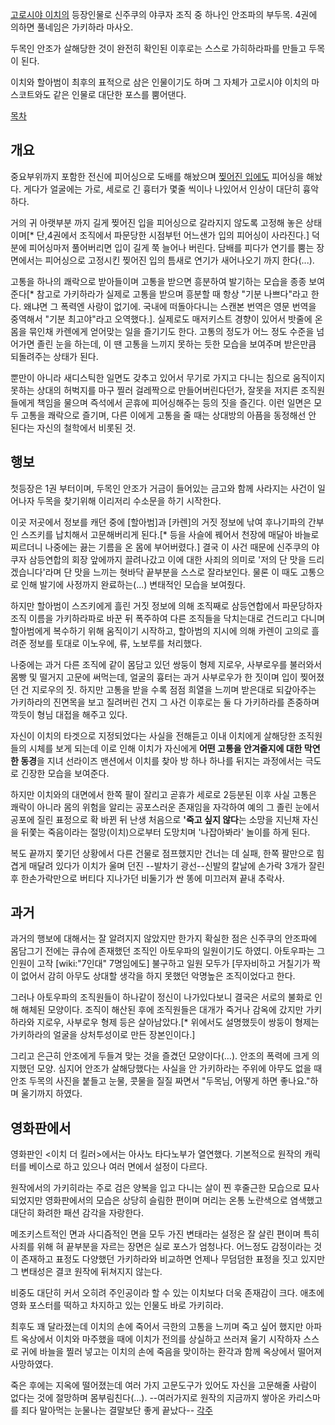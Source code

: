 [[고로시야 이치]]의 등장인물로 신주쿠의 야쿠자 조직 중 하나인 안조파의 부두목. 
4권에 의하면 풀네임은 가키하라 마사오.

두목인 안조가 살해당한 것이 완전히 확인된 이후로는 스스로 가히하라파를 만들고 두목이 된다.

이치와 할아범이 최후의 표적으로 삼은 인물이기도 하며 그 자체가 고로시야 이치의 마스코트와도 같은 인물로 대단한 포스를 뿜어댄다.

[[목차]]
== 개요 ==
중요부위까지 포함한 전신에 피어싱으로 도배를 해놨으며 [[찢어진 입]]에도 피어싱을 해놨다. 게다가 얼굴에는 가로, 세로로 긴 흉터가 몇줄 씩이나 나있어서 인상이 대단히 흉악하다.

거의 귀 아랫부분 까지 길게 찢어진 입을 피어싱으로 갈라지지 않도록 고정해 놓은 상태이며[* 단,4권에서 조직에서 파문당한 시점부턴 어느샌가 입의 피어싱이 사라진다.] 덕분에 피어싱마저 풀어버리면 입이 길게 쭉 늘어나 버린다. 담배를 피다가 연기를 뿜는 장면에서는 피어싱으로 고정시킨 찢어진 입의 틈새로 연기가 새어나오기 까지 한다(...).

고통을 하나의 쾌락으로 받아들이며 고통을 받으면 흥분하여 발기하는 모습을 종종 보여준다[* 참고로 가키하라가 실제로 고통을 받으며 흥분할 때 항상 "기분 나쁘다"라고 한다. 왜냐면 그 폭력엔 사랑이 없기에. 국내에 떠돌아다니는 스캔본 번역은 영문 번역을 중역해서 "기분 최고야"라고 오역했다.]. 실제로도 매저키스트 경향이 있어서 밧줄에 온몸을 묶인채 카렌에게 얻어맞는 일을 즐기기도 한다. 고통의 정도가 어느 정도 수준을 넘어가면 졸린 눈을 하는데, 이 땐 고통을 느끼지 못하는 듯한 모습을 보여주며 받은만큼 되돌려주는 상태가 된다.

뿐만이 아니라 새디스틱한 일면도 갖추고 있어서 무기로 가지고 다니는 침으로 움직이지 못하는 상대의 허벅지를 마구 찔러 걸레짝으로 만들어버린다던가, 잘못을 저지른 조직원들에게 책임을 물으며 즉석에서 곧휴에 피어싱해주는 등의 짓을 즐긴다. 이런 일면은 모두 고통을 쾌락으로 즐기며, 다른 이에게 고통을 줄 때는 상대방의 아픔을 동정해선 안 된다는 자신의 철학에서 비롯된 것.

== 행보 ==
첫등장은 1권 부터이며, 두목인 안조가 거금이 들어있는 금고와 함께 사라지는 사건이 일어나자 두목을 찾기위해 이리저리 수소문을 하기 시작한다.

이곳 저곳에서 정보를 캐던 중에 [할아범]과 [카렌]의 거짓 정보에 낚여 후나기파의 간부인 스즈키를 납치해서 고문해버리게 된다.[* 등을 사슬에 꿰어서 천장에 매달아 바늘로 찌르더니 나중에는 끓는 기름을 온 몸에 부어버렸다.] 결국 이 사건 때문에 신주쿠의 야쿠자 삼등연합의 회장 앞에까지 끌려나갔고 이에 대한 사죄의 의미로 '저의 단 맛을 드리겠습니다'라며 단 맛을 느끼는 혓바닥 끝부분을 스스로 잘라보인다. 물론 이 때도 고통으로 인해 발기에 사정까지 완료하는(...) 변태적인 모습을 보여줬다.

하지만 할아범이 스즈키에게 흘린 거짓 정보에 의해 조직째로 삼등연합에서 파문당하자 조직 이름을 가키하라파로 바꾼 뒤 폭주하여 다른 조직들을 닥치는대로 건드리고 다니며 할아범에게 복수하기 위해 움직이기 시작하고, 할아범의 지시에 의해 카렌이 고의로 흘려준 정보를 토대로 이노우에, 류, 노보루를 처리했다.

나중에는 과거 다른 조직에 같이 몸담고 있던 쌍둥이 형제 지로우, 사부로우를 불러와서 몸빵 및 떨거지 고문에 써먹는데, 얼굴의 흉터는 과거 사부로우가 한 짓이며 입이 찢어졌던 건 지로우의 짓. 하지만 고통을 받을 수록 점점 희열을 느끼며 받은대로 되갚아주는 가키하라의 진면목을 보고 질려버린 건지 그 사건 이후로는 둘 다 가키하라를 존중하며 깍듯이 형님 대접을 해주고 있다.

자신이 이치의 타겟으로 지정되었다는 사실을 전해듣고 이내 이치에게 살해당한 조직원들의 시체를 보게 되는데 이로 인해 이치가 자신에게 '''어떤 고통을 안겨줄지에 대한 막연한 동경'''을 지녀 선라이즈 맨션에서 이치를 찾아 방 하나 하나를 뒤지는 과정에서는 극도로 긴장한 모습을 보여준다.

하지만 이치와의 대면에서 한쪽 팔이 잘리고 곧휴가 세로로 2등분된 이후 사실 고통은 쾌락이 아니라 몸의 위험을 알리는 공포스러운 존재임을 자각하여 예의 그 졸린 눈에서 공포에 질린 표정으로 확 바뀐 뒤 난생 처음으로 ''''죽고 싶지 않다'''는 소망을 지닌채 자신을 뒤쫓는 죽음이라는 절망(이치)으로부터 도망치며 '나잡아봐라' 놀이를 하게 된다.

복도 끝까지 쫓기던 상황에서 다른 건물로 점프했지만 건너는 데 실패, 한쪽 팔만으로 힘겹게 매달려 있다가 이치가 울며 던진 --발차기 광선--신발의 칼날에 손가락 3개가 잘린 후 한손가락만으로 버티다 지나가던 비둘기가 싼 똥에 미끄러져 끝내 추락사.

== 과거 ==
과거의 행보에 대해서는 잘 알려지지 않았지만 한가지 확실한 점은 신주쿠의 안조파에 몸담그기 전에는 큐슈에 존재했던 조직인 아토우파의 일원이기도 하였디. 아토우파는 그 인원이 고작 [wiki:"7인대" 7명임에도] 불구하고 일원 모두가 [무자비하고 거칠기가 짝이 없어서 감히 아무도 상대할 생각을 하지 못했던 악명높은 조직이었다고 한다.

그러나 아토우파의 조직원들이 하나같이 정신이 나가있다보니 결국은 서로의 불화로 인해 해체된 모양이다. 조직이 해산된 후에 조직원들은 대개가 죽거나 감옥에 갔지만 가키하라와 지로우, 사부로우 형제 등은 살아남았다.[* 위에서도 설명했듯이 쌍둥이 형제는 가키하라의 얼굴을 상처투성이로 만든 장본인이다.]

그리고 은근히 안조에게 두들겨 맞는 것을 즐겼던 모양이다(...). 안조의 폭력에 크게 의지했던 모양. 심지어 안조가 살해당했다는 사실을 안 가키하라는 주위에 아무도 없을 때 안조 두목의 사진을 붙들고 눈물, 콧물을 질질 짜면서 "두목님, 어떻게 하면 좋나요."하며 울기까지 하였다.

== 영화판에서 ==
영화판인 <이치 더 킬러>에서는 아사노 타다노부가 열연했다. 기본적으로 원작의 캐릭터를 베이스로 하고 있으나 여러 면에서 설정이 다르다. 

원작에서의 가키히라는 주로 검은 양복을 입고 다니는 살이 찐 후줄근한 모습으로 묘사되었지만 영화판에서의 모습은 상당히 슬림한 편이며 머리는 온통 노란색으로 염색했고 대단히 화려한 패션 감각을 자랑한다.

메조키스트적인 면과 사디즘적인 면을 모두 가진 변태라는 설정은 잘 살린 편이며 특히 사죄를 위해 혀 끝부분을 자르는 장면은 실로 포스가 엄청나다. 어느정도 감정이라는 것이 존재하고 표정도 다양했던 가키하라와 비교하면 언제나 무덤덤한 표정을 짓고 있지만 그 변태성은 결코 원작에 뒤쳐지지 않는다.

비중도 대단히 커서 오히려 주인공이라 할 수 있는 이치보다 더욱 존재감이 크다. 애초에 영화 포스터를 떡하고 차지하고 있는 인물도 바로 가키히라.

최후도 꽤 달라졌는데 이치의 손에 죽어서 극한의 고통을 느끼며 죽고 싶어 했지만 아파트 옥상에서 이치와 마주했을 때에 이치가 전의를 상실하고 쓰러져 울기 시작하자 스스로 귀에 바늘을 찔러 넣고는 이치의 손에 죽음을 맞이하는 환각과 함께 옥상에서 떨어져 사망하였다.

죽은 후에는 지옥에 떨어졌는데 여러 가지 고문도구가 있어도 자신을 고문해줄 사람이 없다는 것에 절망하며 몸부림친다(…).
--여러가지로 원작의 지금까지 쌓아온 카리스마를 죄다 말아먹는 눈물나는 결말보단 좋게 끝났다--
[[각주]]
